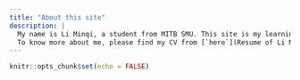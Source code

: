 ```yaml
---
title: "About this site"
description: |
  My name is Li Minqi, a student from MITB SMU. This site is my learning on visualisation by using R studio. On this website, you are able to find all my applications of visualisation skills that I learnt from class. All analysis are done by using data set provided by [**VAST Challenge 2022**](https://vast-challenge.github.io/2022/).
  To know more about me, please find my CV from [`here`](Resume of Li Minqi (MITB, FTA , Aug 2021 cohort).pdf)
---
```


```r
knitr::opts_chunk$set(echo = FALSE)
```

